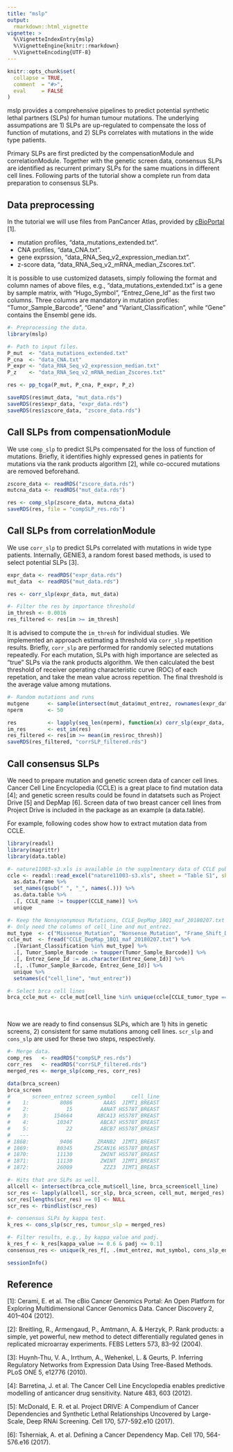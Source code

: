 ```yaml
---
title: "mslp"
output:
  rmarkdown::html_vignette
vignette: >
  %\VignetteIndexEntry{mslp}
  %\VignetteEngine{knitr::rmarkdown}
  %\VignetteEncoding{UTF-8}
---
```


```r
knitr::opts_chunk$set(
  collapse = TRUE,
  comment  = "#>",
  eval     = FALSE
)
```

mslp provides a comprehensive pipelines to predict potential synthetic lethal partners (SLPs) for human tumour mutations.
The underlying assumpations are 1) SLPs are up-regulated to compensate the loss of function of mutations,
and 2) SLPs correlates with mutations in the wide type patients.

Primary SLPs are first predicted by the compensationModule and correlationModule. Together with the genetic screen data,
consensus SLPs are identified as recurrent primary SLPs for the same muations in different cell lines.
Following parts of the tutorial show a complete run from data preparation to consensus SLPs.

## Data preprocessing
In the tutorial we will use files from PanCancer Atlas, provided by [cBioPortal](https://www.cbioportal.org/) [1].

- mutation profiles, "data_mutations_extended.txt".
- CNA profiles, "data_CNA.txt".
- gene exprssion, "data_RNA_Seq_v2_expression_median.txt".
- z-score data, "data_RNA_Seq_v2_mRNA_median_Zscores.txt".


It is possible to use customized datasets, simply following the
format and column names of above files, e.g., "data_mutations_extended.txt" is a gene by sample matrix, with "Hugo_Symbol", "Entrez_Gene_Id" as
the first two columns. Three columns are mandatory in mutation profiles: "Tumor_Sample_Barcode", "Gene" and "Variant_Classification",
while "Gene" contains the Ensembl gene ids.

```r
#- Preprocessing the data.
library(mslp)

#- Path to input files.
P_mut  <- "data_mutations_extended.txt"
P_cna  <- "data_CNA.txt"
P_expr <- "data_RNA_Seq_v2_expression_median.txt"
P_z    <- "data_RNA_Seq_v2_mRNA_median_Zscores.txt"

res <- pp_tcga(P_mut, P_cna, P_expr, P_z)

saveRDS(res$mut_data, "mut_data.rds")
saveRDS(res$expr_data, "expr_data.rds")
saveRDS(res$zscore_data, "zscore_data.rds")
```

## Call SLPs from compensationModule
We use `comp_slp` to predict SLPs compensated for the loss of function of mutations. Briefly, it identifies highly expressed genes in patients for mutations via the rank products algorithm [2], while co-occured mutations are removed beforehand.

```r
zscore_data <- readRDS("zscore_data.rds")
mutcna_data <- readRDS("mut_data.rds")

res <- comp_slp(zscore_data, mutcna_data)
saveRDS(res, file = "compSLP_res.rds")
```

## Call SLPs from correlationModule
We use `corr_slp` to predict SLPs correlated with mutations in wide type patients. Internally, GENIE3, a random forest based methods, is used to select potential SLPs [3].

```r
expr_data <- readRDS("expr_data.rds")
mut_data  <- readRDS("mut_data.rds")

res <- corr_slp(expr_data, mut_data)

#- Filter the res by importance threshold
im_thresh <- 0.0016
res_filtered <- res[im >= im_thresh]
```

It is advised to compute the `im_thresh` for individual studies. We implemented an approach estimating a threshold via  `corr_slp` repetition results.
Briefly, `corr_slp` are performed for randomly selected mutations repeatedly. For each mutation,
SLPs with high importance are selected as "true" SLPs via the rank products algorithm.
We then calculated the best threshold of receiver operating characteristic curve  (ROC) of each repetation,
and take the mean value across repetition. The final threshold is the average value among mutations.

```r
#- Random mutations and runs
mutgene      <- sample(intersect(mut_data$mut_entrez, rownames(expr_data)), 100)
nperm        <- 50

res          <- lapply(seq_len(nperm), function(x) corr_slp(expr_data, mut_data, mutgene = mutgene))
im_res       <- est_im(res)
res_filtered <- res[im >= mean(im_res$roc_thresh)]
saveRDS(res_filtered, "corrSLP_filtered.rds")
```

## Call consensus SLPs
We need to prepare mutation and genetic screen data of cancer cell lines.
Cancer Cell Line Encyclopedia (CCLE) is a great place to find mutation data [4]; and genetic screen results could
be found in datatsets such as Project Drive [5] and DepMap [6].
Screen data of two breast cancer cell lines from Project Drive is included in the package as an example (a data.table).

For example, following codes show how to extract mutation data from CCLE.
```r
library(readxl)
library(magrittr)
library(data.table)

#- nature11003-s3.xls is available in the supplmentary data of CCLE publication.
ccle <- readxl::read_excel("nature11003-s3.xls", sheet = "Table S1", skip = 2) %>%
  as.data.frame %>%
  set_names(gsub(" ", "_", names(.))) %>%
  as.data.table %>%
  .[, CCLE_name := toupper(CCLE_name)] %>%
  unique

#- Keep the Nonsynonymous Mutations, CCLE_DepMap_18Q1_maf_20180207.txt could be downloaded in the CCLE website.
#- Only need the columns of cell_line and mut_entrez.
mut_type  <- c("Missense_Mutation", "Nonsense_Mutation", "Frame_Shift_Del", "Frame_Shift_Ins", "In_Frame_Del", "In_Frame_Ins", "Nonstop_Mutation")
ccle_mut  <- fread("CCLE_DepMap_18Q1_maf_20180207.txt") %>%
  .[Variant_Classification %in% mut_type] %>%
  .[, Tumor_Sample_Barcode := toupper(Tumor_Sample_Barcode)] %>%
  .[, Entrez_Gene_Id := as.character(Entrez_Gene_Id)] %>%
  .[, .(Tumor_Sample_Barcode, Entrez_Gene_Id)] %>%
  unique %>%
  setnames(c("cell_line", "mut_entrez"))

#- Select brca cell lines
brca_ccle_mut <- ccle_mut[cell_line %in% unique(ccle[CCLE_tumor_type == "breast"])]
```

<br />

Now we are ready to find consensus SLPs, which are 1) hits in genetic screens, 2) consistent for same mutations among cell lines.
`scr_slp` and `cons_slp` are used for these two steps, respectively.

```r
#- Merge data.
comp_res   <- readRDS("compSLP_res.rds")
corr_res   <- readRDS("corrSLP_filtered.rds")
merged_res <- merge_slp(comp_res, corr_res)

data(brca_screen)
brca_screen
#       screen_entrez screen_symbol     cell_line
#    1:          8086          AAAS  JIMT1_BREAST
#    2:            15         AANAT HS578T_BREAST
#    3:        154664        ABCA13 HS578T_BREAST
#    4:         10347         ABCA7 HS578T_BREAST
#    5:            22         ABCB7 HS578T_BREAST
#   ---
# 1868:          9406        ZRANB2  JIMT1_BREAST
# 1869:         80345       ZSCAN16 HS578T_BREAST
# 1870:         11130         ZWINT HS578T_BREAST
# 1871:         11130         ZWINT  JIMT1_BREAST
# 1872:         26009          ZZZ3  JIMT1_BREAST

#- Hits that are SLPs as well.
allcell <- intersect(brca_ccle_mut$cell_line, brca_screen$cell_line)
scr_res <- lapply(allcell, scr_slp, brca_screen, cell_mut, merged_res)
scr_res[lengths(scr_res) == 0] <- NULL
scr_res <- rbindlist(scr_res)

#- consensus SLPs by kappa test.
k_res <- cons_slp(scr_res, tumour_slp = merged_res)

#- Filter results, e.g., by kappa_value and padj.
k_res_f <- k_res[kappa_value >= 0.6 & padj <= 0.1]
consensus_res <- unique(k_res_f[, .(mut_entrez, mut_symbol, cons_slp_entrez, cons_slp_symbol)])

sessionInfo()
```

## Reference
[1]: Cerami, E. et al. The cBio Cancer Genomics Portal: An Open Platform for Exploring Multidimensional Cancer Genomics Data. Cancer Discovery 2, 401–404 (2012).

[2]: Breitling, R., Armengaud, P., Amtmann, A. & Herzyk, P. Rank products: a simple, yet powerful, new method to detect differentially regulated genes in replicated microarray experiments. FEBS Letters 573, 83–92 (2004).

[3]: Huynh-Thu, V. A., Irrthum, A., Wehenkel, L. & Geurts, P. Inferring Regulatory Networks from Expression Data Using Tree-Based Methods. PLoS ONE 5, e12776 (2010).

[4]: Barretina, J. et al. The Cancer Cell Line Encyclopedia enables predictive modelling of anticancer drug sensitivity. Nature 483, 603 (2012).

[5]: McDonald, E. R. et al. Project DRIVE: A Compendium of Cancer Dependencies and Synthetic Lethal Relationships Uncovered by Large-Scale, Deep RNAi Screening. Cell 170, 577-592.e10 (2017).

[6]: Tsherniak, A. et al. Defining a Cancer Dependency Map. Cell 170, 564-576.e16 (2017).
